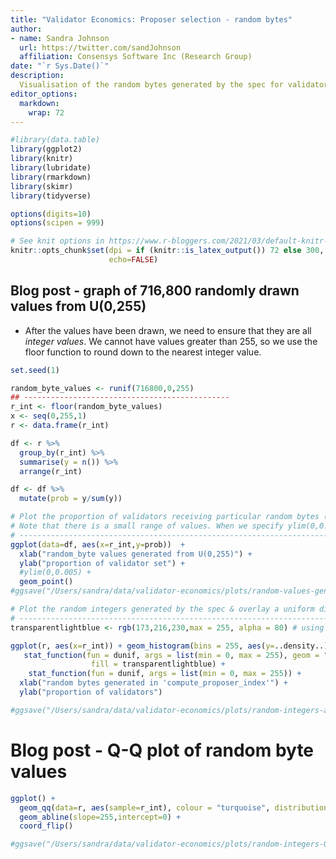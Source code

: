 ```yaml
---
title: "Validator Economics: Proposer selection - random bytes"
author:
- name: Sandra Johnson
  url: https://twitter.com/sandJohnson
  affiliation: Consensys Software Inc (Research Group)
date: "`r Sys.Date()`"
description: 
  Visualisation of the random bytes generated by the spec for validators.
editor_options: 
  markdown: 
    wrap: 72
---
```


```r
#library(data.table)
library(ggplot2)
library(knitr)
library(lubridate)
library(rmarkdown)
library(skimr)
library(tidyverse)

options(digits=10)
options(scipen = 999) 

# See knit options in https://www.r-bloggers.com/2021/03/default-knitr-options-and-hooks/ 
knitr::opts_chunk$set(dpi = if (knitr::is_latex_output()) 72 else 300,
                      echo=FALSE)
```

## Blog post - graph of 716,800 randomly drawn values from U(0,255)
- After the values have been drawn, we need to ensure that they are all *integer values*. We cannot have values greater than 255, so we use the floor function to round down to the nearest integer value.
```r
set.seed(1)

random_byte_values <- runif(716800,0,255)
## ----------------------------------------------
r_int <- floor(random_byte_values)
x <- seq(0,255,1)
r <- data.frame(r_int)

df <- r %>%
  group_by(r_int) %>%
  summarise(y = n()) %>%
  arrange(r_int)

df <- df %>%
  mutate(prob = y/sum(y))

# Plot the proportion of validators receiving particular random bytes (integers)
# Note that there is a small range of values. When we specify ylim(0,0.005) we get a better idea of how close these values are, i.e. all scattered around 0.004.
# ------------------------------------------------------------------------------------------------------
ggplot(data=df, aes(x=r_int,y=prob))  +
  xlab("random_byte values generated from U(0,255)") +
  ylab("proportion of validator set") +
  #ylim(0,0.005) +
  geom_point()  
#ggsave("/Users/sandra/data/validator-economics/plots/random-values-generated.png") 

```
```r
# Plot the random integers generated by the spec & overlay a uniform distribution
# -------------------------------------------------------------------------------
transparentlightblue <- rgb(173,216,230,max = 255, alpha = 80) # using transparent colour for uniform dist

ggplot(r, aes(x=r_int)) + geom_histogram(bins = 255, aes(y=..density..)) +
   stat_function(fun = dunif, args = list(min = 0, max = 255), geom = "area", 
                  fill = transparentlightblue) + 
    stat_function(fun = dunif, args = list(min = 0, max = 255)) +
  xlab("random bytes generated in 'compute_proposer_index'") +
  ylab("proportion of validators")

#ggsave("/Users/sandra/data/validator-economics/plots/random-integers-and-uniform.png")

```



# Blog post - Q-Q plot of random byte values
```r
ggplot() +
  geom_qq(data=r, aes(sample=r_int), colour = "turquoise", distribution=qunif) +
  geom_abline(slope=255,intercept=0) +
  coord_flip()

#ggsave("/Users/sandra/data/validator-economics/plots/random-integers-QQ.png")

```